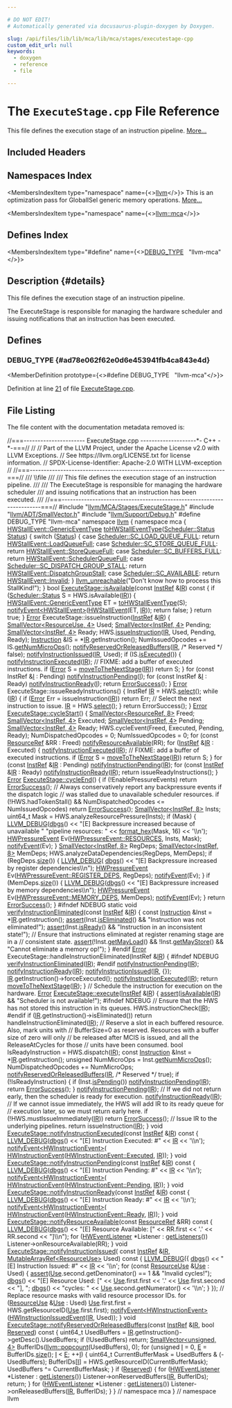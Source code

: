 ```yaml
---

# DO NOT EDIT!
# Automatically generated via docusaurus-plugin-doxygen by Doxygen.

slug: /api/files/lib/lib/mca/lib/mca/stages/executestage-cpp
custom_edit_url: null
keywords:
  - doxygen
  - reference
  - file

---
```





# The `ExecuteStage.cpp` File Reference

<DoxygenPage pluginConfig={pluginConfig}>

This file defines the execution stage of an instruction pipeline. <a href="#details">More...</a>

## Included Headers

<IncludesList>
<IncludesListItem
  filePath="llvm/MCA/Stages/ExecuteStage.h"
  permalink="/docs/api/files/include/include/llvm/include/llvm/mca/include/llvm/mca/stages/executestage-h"
  isLocal="true" />
<IncludesListItem
  filePath="llvm/ADT/SmallVector.h"
  permalink="/docs/api/files/include/include/llvm/include/llvm/adt/smallvector-h"
  isLocal="true" />
<IncludesListItem
  filePath="llvm/Support/Debug.h"
  permalink="/docs/api/files/include/include/llvm/include/llvm/support/debug-h"
  isLocal="true" />
</IncludesList>

## Namespaces Index

<MembersIndex>

<MembersIndexItem
  type="namespace"
  name={<><a href="/docs/api/namespaces/llvm">llvm</a></>}>
This is an optimization pass for GlobalISel generic memory operations. <a href="/docs/api/namespaces/llvm/#details">More...</a>
</MembersIndexItem>

<MembersIndexItem
  type="namespace"
  name={<><a href="/docs/api/namespaces/llvm/mca">llvm::mca</a></>}>
</MembersIndexItem>

</MembersIndex>

## Defines Index

<MembersIndex>

<MembersIndexItem
  type="#define"
  name={<><a href="#ad78e062f62e0d6e453941fb4ca843e4d">DEBUG&#95;TYPE</a>&nbsp;&nbsp;&nbsp;&quot;llvm-mca&quot;</>}>
</MembersIndexItem>

</MembersIndex>

## Description {#details}

This file defines the execution stage of an instruction pipeline.

The ExecuteStage is responsible for managing the hardware scheduler and issuing notifications that an instruction has been executed.

<SectionDefinition>

## Defines

### DEBUG&#95;TYPE {#ad78e062f62e0d6e453941fb4ca843e4d}

<MemberDefinition
  prototype={<>#define DEBUG&#95;TYPE&nbsp;&nbsp;&nbsp;&quot;llvm-mca&quot;</>}>

Definition at line <a href="#l00021">21</a> of file <a href="/docs/api/files/lib/lib/mca/lib/mca/stages/executestage-cpp">ExecuteStage.cpp</a>.
</MemberDefinition>

</SectionDefinition>

## File Listing

The file content with the documentation metadata removed is:

<ProgramListing>

<Link id="l00001" /><CodeLine lineNumber="1"><Highlight kind="comment">//===---------------------- ExecuteStage.cpp --------------------&#42;- C++ -&#42;-===//</Highlight><Highlight kind="normal"></Highlight></CodeLine>
<Link id="l00002" /><CodeLine lineNumber="2"><Highlight kind="normal"></Highlight><Highlight kind="comment">//</Highlight><Highlight kind="normal"></Highlight></CodeLine>
<Link id="l00003" /><CodeLine lineNumber="3"><Highlight kind="normal"></Highlight><Highlight kind="comment">// Part of the LLVM Project, under the Apache License v2.0 with LLVM Exceptions.</Highlight><Highlight kind="normal"></Highlight></CodeLine>
<Link id="l00004" /><CodeLine lineNumber="4"><Highlight kind="normal"></Highlight><Highlight kind="comment">// See https://llvm.org/LICENSE.txt for license information.</Highlight><Highlight kind="normal"></Highlight></CodeLine>
<Link id="l00005" /><CodeLine lineNumber="5"><Highlight kind="normal"></Highlight><Highlight kind="comment">// SPDX-License-Identifier: Apache-2.0 WITH LLVM-exception</Highlight><Highlight kind="normal"></Highlight></CodeLine>
<Link id="l00006" /><CodeLine lineNumber="6"><Highlight kind="normal"></Highlight><Highlight kind="comment">//</Highlight><Highlight kind="normal"></Highlight></CodeLine>
<Link id="l00007" /><CodeLine lineNumber="7"><Highlight kind="normal"></Highlight><Highlight kind="comment">//===----------------------------------------------------------------------===//</Highlight><Highlight kind="comment"></Highlight></CodeLine>
<Link id="l00008" /><CodeLine lineNumber="8"><Highlight kind="comment">/// \\file</Highlight></CodeLine>
<Link id="l00009" /><CodeLine lineNumber="9"><Highlight kind="comment">///</Highlight></CodeLine>
<Link id="l00010" /><CodeLine lineNumber="10"><Highlight kind="comment">/// This file defines the execution stage of an instruction pipeline.</Highlight></CodeLine>
<Link id="l00011" /><CodeLine lineNumber="11"><Highlight kind="comment">///</Highlight></CodeLine>
<Link id="l00012" /><CodeLine lineNumber="12"><Highlight kind="comment">/// The ExecuteStage is responsible for managing the hardware scheduler</Highlight></CodeLine>
<Link id="l00013" /><CodeLine lineNumber="13"><Highlight kind="comment">/// and issuing notifications that an instruction has been executed.</Highlight></CodeLine>
<Link id="l00014" /><CodeLine lineNumber="14"><Highlight kind="comment">///</Highlight><Highlight kind="normal"></Highlight></CodeLine>
<Link id="l00015" /><CodeLine lineNumber="15"><Highlight kind="normal"></Highlight><Highlight kind="comment">//===----------------------------------------------------------------------===//</Highlight><Highlight kind="normal"></Highlight></CodeLine>
<Link id="l00016" /><CodeLine lineNumber="16"><Highlight kind="normal"></Highlight></CodeLine>
<Link id="l00017" /><CodeLine lineNumber="17"><Highlight kind="normal"></Highlight><Highlight kind="preprocessor">#include &quot;<a href="/docs/api/files/include/include/llvm/include/llvm/mca/include/llvm/mca/stages/executestage-h">llvm/MCA/Stages/ExecuteStage.h</a>&quot;</Highlight><Highlight kind="normal"></Highlight></CodeLine>
<Link id="l00018" /><CodeLine lineNumber="18"><Highlight kind="normal"></Highlight><Highlight kind="preprocessor">#include &quot;<a href="/docs/api/files/include/include/llvm/include/llvm/adt/smallvector-h">llvm/ADT/SmallVector.h</a>&quot;</Highlight><Highlight kind="normal"></Highlight></CodeLine>
<Link id="l00019" /><CodeLine lineNumber="19"><Highlight kind="normal"></Highlight><Highlight kind="preprocessor">#include &quot;<a href="/docs/api/files/include/include/llvm/include/llvm/support/debug-h">llvm/Support/Debug.h</a>&quot;</Highlight><Highlight kind="normal"></Highlight></CodeLine>
<Link id="l00020" /><CodeLine lineNumber="20"><Highlight kind="normal"></Highlight></CodeLine>
<Link id="l00021" /><CodeLine lineNumber="21" lineLink="#ad78e062f62e0d6e453941fb4ca843e4d"><Highlight kind="normal"></Highlight><Highlight kind="preprocessor">#define DEBUG&#95;TYPE &quot;llvm-mca&quot;</Highlight><Highlight kind="normal"></Highlight></CodeLine>
<Link id="l00022" /><CodeLine lineNumber="22"><Highlight kind="normal"></Highlight></CodeLine>
<Link id="l00023" /><CodeLine lineNumber="23"><Highlight kind="normal"></Highlight><Highlight kind="keyword">namespace </Highlight><Highlight kind="normal"><a href="/docs/api/namespaces/llvm">llvm</a> &#123;</Highlight></CodeLine>
<Link id="l00024" /><CodeLine lineNumber="24"><Highlight kind="normal"></Highlight><Highlight kind="keyword">namespace </Highlight><Highlight kind="normal">mca &#123;</Highlight></CodeLine>
<Link id="l00025" /><CodeLine lineNumber="25"><Highlight kind="normal"></Highlight></CodeLine>
<Link id="l00026" /><CodeLine lineNumber="26" lineLink="/docs/api/namespaces/llvm/mca/#a4e0584cf8ec1e7f29ca720acc8916308"><Highlight kind="normal"><a href="/docs/api/classes/llvm/mca/hwstallevent/#ae2a9fbbe845b11d6e6b420cc03b36bfe">HWStallEvent::GenericEventType</a> <a href="/docs/api/namespaces/llvm/mca/#a4e0584cf8ec1e7f29ca720acc8916308">toHWStallEventType</a>(<a href="/docs/api/classes/llvm/mca/scheduler/#a00e7e6b87078e432076de80b74dc6251">Scheduler::Status</a> <a href="/docs/api/structs/status">Status</a>) &#123;</Highlight></CodeLine>
<Link id="l00027" /><CodeLine lineNumber="27"><Highlight kind="normal">  </Highlight><Highlight kind="keywordflow">switch</Highlight><Highlight kind="normal"> (<a href="/docs/api/structs/status">Status</a>) &#123;</Highlight></CodeLine>
<Link id="l00028" /><CodeLine lineNumber="28"><Highlight kind="normal">  </Highlight><Highlight kind="keywordflow">case</Highlight><Highlight kind="normal"> <a href="/docs/api/classes/llvm/mca/scheduler/#a00e7e6b87078e432076de80b74dc6251a079edf3c8469d81f403046bcb58ba8a9">Scheduler::SC&#95;LOAD&#95;QUEUE&#95;FULL</a>:</Highlight></CodeLine>
<Link id="l00029" /><CodeLine lineNumber="29"><Highlight kind="normal">    </Highlight><Highlight kind="keywordflow">return</Highlight><Highlight kind="normal"> <a href="/docs/api/classes/llvm/mca/hwstallevent/#ae2a9fbbe845b11d6e6b420cc03b36bfea616d68f09643a599635a6b288985f66d">HWStallEvent::LoadQueueFull</a>;</Highlight></CodeLine>
<Link id="l00030" /><CodeLine lineNumber="30"><Highlight kind="normal">  </Highlight><Highlight kind="keywordflow">case</Highlight><Highlight kind="normal"> <a href="/docs/api/classes/llvm/mca/scheduler/#a00e7e6b87078e432076de80b74dc6251a5260919cd474bd3101720c9ad53ce962">Scheduler::SC&#95;STORE&#95;QUEUE&#95;FULL</a>:</Highlight></CodeLine>
<Link id="l00031" /><CodeLine lineNumber="31"><Highlight kind="normal">    </Highlight><Highlight kind="keywordflow">return</Highlight><Highlight kind="normal"> <a href="/docs/api/classes/llvm/mca/hwstallevent/#ae2a9fbbe845b11d6e6b420cc03b36bfeaef9e06654d5b71d1f82fbdc7a3974748">HWStallEvent::StoreQueueFull</a>;</Highlight></CodeLine>
<Link id="l00032" /><CodeLine lineNumber="32"><Highlight kind="normal">  </Highlight><Highlight kind="keywordflow">case</Highlight><Highlight kind="normal"> <a href="/docs/api/classes/llvm/mca/scheduler/#a00e7e6b87078e432076de80b74dc6251ac32c3257dbcf2b454cc6a5e9fa4e8add">Scheduler::SC&#95;BUFFERS&#95;FULL</a>:</Highlight></CodeLine>
<Link id="l00033" /><CodeLine lineNumber="33"><Highlight kind="normal">    </Highlight><Highlight kind="keywordflow">return</Highlight><Highlight kind="normal"> <a href="/docs/api/classes/llvm/mca/hwstallevent/#ae2a9fbbe845b11d6e6b420cc03b36bfea591c5fa7c65121dbb25aed287f1bccfc">HWStallEvent::SchedulerQueueFull</a>;</Highlight></CodeLine>
<Link id="l00034" /><CodeLine lineNumber="34"><Highlight kind="normal">  </Highlight><Highlight kind="keywordflow">case</Highlight><Highlight kind="normal"> <a href="/docs/api/classes/llvm/mca/scheduler/#a00e7e6b87078e432076de80b74dc6251aaa61622c14b5d6d866d685a5d0ca1cf3">Scheduler::SC&#95;DISPATCH&#95;GROUP&#95;STALL</a>:</Highlight></CodeLine>
<Link id="l00035" /><CodeLine lineNumber="35"><Highlight kind="normal">    </Highlight><Highlight kind="keywordflow">return</Highlight><Highlight kind="normal"> <a href="/docs/api/classes/llvm/mca/hwstallevent/#ae2a9fbbe845b11d6e6b420cc03b36bfeaaf4d54cc1f598419c7036119e840ffb0">HWStallEvent::DispatchGroupStall</a>;</Highlight></CodeLine>
<Link id="l00036" /><CodeLine lineNumber="36"><Highlight kind="normal">  </Highlight><Highlight kind="keywordflow">case</Highlight><Highlight kind="normal"> <a href="/docs/api/classes/llvm/mca/scheduler/#a00e7e6b87078e432076de80b74dc6251a30471692f55d488e4f76cf1d3f34e6d7">Scheduler::SC&#95;AVAILABLE</a>:</Highlight></CodeLine>
<Link id="l00037" /><CodeLine lineNumber="37"><Highlight kind="normal">    </Highlight><Highlight kind="keywordflow">return</Highlight><Highlight kind="normal"> <a href="/docs/api/classes/llvm/mca/hwstallevent/#ae2a9fbbe845b11d6e6b420cc03b36bfeabf1a151e95c703975f7072cfb63fd649">HWStallEvent::Invalid</a>;</Highlight></CodeLine>
<Link id="l00038" /><CodeLine lineNumber="38"><Highlight kind="normal">  &#125;</Highlight></CodeLine>
<Link id="l00039" /><CodeLine lineNumber="39"><Highlight kind="normal"></Highlight></CodeLine>
<Link id="l00040" /><CodeLine lineNumber="40"><Highlight kind="normal">  <a href="/docs/api/files/include/include/llvm/include/llvm/support/errorhandling-h/#ace243f5c25697a1107cce46626b3dc94">llvm&#95;unreachable</a>(</Highlight><Highlight kind="stringliteral">&quot;Don&#39;t know how to process this StallKind!&quot;</Highlight><Highlight kind="normal">);</Highlight></CodeLine>
<Link id="l00041" /><CodeLine lineNumber="41"><Highlight kind="normal">&#125;</Highlight></CodeLine>
<Link id="l00042" /><CodeLine lineNumber="42"><Highlight kind="normal"></Highlight></CodeLine>
<Link id="l00043" /><CodeLine lineNumber="43" lineLink="/docs/api/classes/llvm/mca/executestage/#a2f475f283edc7f4c973b827eb341378f"><Highlight kind="normal"></Highlight><Highlight kind="keywordtype">bool</Highlight><Highlight kind="normal"> <a href="/docs/api/classes/llvm/mca/executestage/#a2f475f283edc7f4c973b827eb341378f">ExecuteStage::isAvailable</a>(</Highlight><Highlight kind="keyword">const</Highlight><Highlight kind="normal"> <a href="/docs/api/classes/llvm/mca/instref">InstRef</a> &amp;<a href="/docs/api/files/lib/lib/codegen/lib/codegen/globalisel/legalizer-cpp/#a05ab4853f7153e537774d02580e761ec">IR</a>)</Highlight><Highlight kind="keyword"> const </Highlight><Highlight kind="normal">&#123;</Highlight></CodeLine>
<Link id="l00044" /><CodeLine lineNumber="44"><Highlight kind="normal">  </Highlight><Highlight kind="keywordflow">if</Highlight><Highlight kind="normal"> (<a href="/docs/api/classes/llvm/mca/scheduler/#a00e7e6b87078e432076de80b74dc6251">Scheduler::Status</a> S = HWS.isAvailable(<a href="/docs/api/files/lib/lib/codegen/lib/codegen/globalisel/legalizer-cpp/#a05ab4853f7153e537774d02580e761ec">IR</a>)) &#123;</Highlight></CodeLine>
<Link id="l00045" /><CodeLine lineNumber="45"><Highlight kind="normal">    <a href="/docs/api/classes/llvm/mca/hwstallevent/#ae2a9fbbe845b11d6e6b420cc03b36bfe">HWStallEvent::GenericEventType</a> ET = <a href="/docs/api/namespaces/llvm/mca/#a4e0584cf8ec1e7f29ca720acc8916308">toHWStallEventType</a>(S);</Highlight></CodeLine>
<Link id="l00046" /><CodeLine lineNumber="46"><Highlight kind="normal">    <a href="/docs/api/classes/llvm/mca/stage/#a5a2650a836659cbcb7639c1e9d8582bd">notifyEvent&lt;HWStallEvent&gt;</a>(<a href="/docs/api/classes/llvm/mca/hwstallevent">HWStallEvent</a>(ET, <a href="/docs/api/files/lib/lib/codegen/lib/codegen/globalisel/legalizer-cpp/#a05ab4853f7153e537774d02580e761ec">IR</a>));</Highlight></CodeLine>
<Link id="l00047" /><CodeLine lineNumber="47"><Highlight kind="normal">    </Highlight><Highlight kind="keywordflow">return</Highlight><Highlight kind="normal"> </Highlight><Highlight kind="keyword">false</Highlight><Highlight kind="normal">;</Highlight></CodeLine>
<Link id="l00048" /><CodeLine lineNumber="48"><Highlight kind="normal">  &#125;</Highlight></CodeLine>
<Link id="l00049" /><CodeLine lineNumber="49"><Highlight kind="normal"></Highlight></CodeLine>
<Link id="l00050" /><CodeLine lineNumber="50"><Highlight kind="normal">  </Highlight><Highlight kind="keywordflow">return</Highlight><Highlight kind="normal"> </Highlight><Highlight kind="keyword">true</Highlight><Highlight kind="normal">;</Highlight></CodeLine>
<Link id="l00051" /><CodeLine lineNumber="51"><Highlight kind="normal">&#125;</Highlight></CodeLine>
<Link id="l00052" /><CodeLine lineNumber="52"><Highlight kind="normal"></Highlight></CodeLine>
<Link id="l00053" /><CodeLine lineNumber="53"><Highlight kind="normal"><a href="/docs/api/classes/llvm/error">Error</a> ExecuteStage::issueInstruction(<a href="/docs/api/classes/llvm/mca/instref">InstRef</a> &amp;<a href="/docs/api/files/lib/lib/codegen/lib/codegen/globalisel/legalizer-cpp/#a05ab4853f7153e537774d02580e761ec">IR</a>) &#123;</Highlight></CodeLine>
<Link id="l00054" /><CodeLine lineNumber="54"><Highlight kind="normal">  <a href="/docs/api/classes/llvm/smallvector">SmallVector&lt;ResourceUse, 4&gt;</a> Used;</Highlight></CodeLine>
<Link id="l00055" /><CodeLine lineNumber="55"><Highlight kind="normal">  <a href="/docs/api/classes/llvm/smallvector">SmallVector&lt;InstRef, 4&gt;</a> Pending;</Highlight></CodeLine>
<Link id="l00056" /><CodeLine lineNumber="56"><Highlight kind="normal">  <a href="/docs/api/classes/llvm/smallvector">SmallVector&lt;InstRef, 4&gt;</a> Ready;</Highlight></CodeLine>
<Link id="l00057" /><CodeLine lineNumber="57"><Highlight kind="normal"></Highlight></CodeLine>
<Link id="l00058" /><CodeLine lineNumber="58"><Highlight kind="normal">  HWS.<a href="/docs/api/classes/llvm/mca/scheduler/#a216ffefe6fe4a2b566a72228c0bd763d">issueInstruction</a>(<a href="/docs/api/files/lib/lib/codegen/lib/codegen/globalisel/legalizer-cpp/#a05ab4853f7153e537774d02580e761ec">IR</a>, Used, Pending, Ready);</Highlight></CodeLine>
<Link id="l00059" /><CodeLine lineNumber="59"><Highlight kind="normal">  <a href="/docs/api/classes/llvm/mca/instruction">Instruction</a> &amp;IS = &#42;<a href="/docs/api/files/lib/lib/codegen/lib/codegen/globalisel/legalizer-cpp/#a05ab4853f7153e537774d02580e761ec">IR</a>.getInstruction();</Highlight></CodeLine>
<Link id="l00060" /><CodeLine lineNumber="60"><Highlight kind="normal">  NumIssuedOpcodes += IS.<a href="/docs/api/classes/llvm/mca/instructionbase/#a4087002e3862771c1973a3df268c97d3">getNumMicroOps</a>();</Highlight></CodeLine>
<Link id="l00061" /><CodeLine lineNumber="61"><Highlight kind="normal"></Highlight></CodeLine>
<Link id="l00062" /><CodeLine lineNumber="62"><Highlight kind="normal">  <a href="/docs/api/classes/llvm/mca/executestage/#a835477504117bd95fb32a9ea60e4b42b">notifyReservedOrReleasedBuffers</a>(<a href="/docs/api/files/lib/lib/codegen/lib/codegen/globalisel/legalizer-cpp/#a05ab4853f7153e537774d02580e761ec">IR</a>, </Highlight><Highlight kind="comment">/&#42; Reserved &#42;/</Highlight><Highlight kind="normal"> </Highlight><Highlight kind="keyword">false</Highlight><Highlight kind="normal">);</Highlight></CodeLine>
<Link id="l00063" /><CodeLine lineNumber="63"><Highlight kind="normal"></Highlight></CodeLine>
<Link id="l00064" /><CodeLine lineNumber="64"><Highlight kind="normal">  <a href="/docs/api/classes/llvm/mca/executestage/#a77887564c07f9dd27b7ad75b5f8bfeb2">notifyInstructionIssued</a>(<a href="/docs/api/files/lib/lib/codegen/lib/codegen/globalisel/legalizer-cpp/#a05ab4853f7153e537774d02580e761ec">IR</a>, Used);</Highlight></CodeLine>
<Link id="l00065" /><CodeLine lineNumber="65"><Highlight kind="normal">  </Highlight><Highlight kind="keywordflow">if</Highlight><Highlight kind="normal"> (IS.<a href="/docs/api/classes/llvm/mca/instruction/#a12eb7cffeb144db46e8dfe35063a8d90">isExecuted</a>()) &#123;</Highlight></CodeLine>
<Link id="l00066" /><CodeLine lineNumber="66"><Highlight kind="normal">    <a href="/docs/api/classes/llvm/mca/executestage/#a4ddf17adf885048e4c25d9d0449aa4b8">notifyInstructionExecuted</a>(<a href="/docs/api/files/lib/lib/codegen/lib/codegen/globalisel/legalizer-cpp/#a05ab4853f7153e537774d02580e761ec">IR</a>);</Highlight></CodeLine>
<Link id="l00067" /><CodeLine lineNumber="67"><Highlight kind="normal">    </Highlight><Highlight kind="comment">// FIXME: add a buffer of executed instructions.</Highlight><Highlight kind="normal"></Highlight></CodeLine>
<Link id="l00068" /><CodeLine lineNumber="68"><Highlight kind="normal">    </Highlight><Highlight kind="keywordflow">if</Highlight><Highlight kind="normal"> (<a href="/docs/api/classes/llvm/error">Error</a> S = <a href="/docs/api/classes/llvm/mca/stage/#a5816a1de7e5ac29482ac337385e120c2">moveToTheNextStage</a>(<a href="/docs/api/files/lib/lib/codegen/lib/codegen/globalisel/legalizer-cpp/#a05ab4853f7153e537774d02580e761ec">IR</a>))</Highlight></CodeLine>
<Link id="l00069" /><CodeLine lineNumber="69"><Highlight kind="normal">      </Highlight><Highlight kind="keywordflow">return</Highlight><Highlight kind="normal"> S;</Highlight></CodeLine>
<Link id="l00070" /><CodeLine lineNumber="70"><Highlight kind="normal">  &#125;</Highlight></CodeLine>
<Link id="l00071" /><CodeLine lineNumber="71"><Highlight kind="normal"></Highlight></CodeLine>
<Link id="l00072" /><CodeLine lineNumber="72"><Highlight kind="normal">  </Highlight><Highlight kind="keywordflow">for</Highlight><Highlight kind="normal"> (</Highlight><Highlight kind="keyword">const</Highlight><Highlight kind="normal"> InstRef &amp;<a href="/docs/api/files/lib/lib/support/md5-cpp/#ac0eafdc9ee161b71e7af98af736952fd">I</a> : Pending)</Highlight></CodeLine>
<Link id="l00073" /><CodeLine lineNumber="73"><Highlight kind="normal">    <a href="/docs/api/classes/llvm/mca/executestage/#abc4b047857e33ad1c0049c77c80ca62b">notifyInstructionPending</a>(<a href="/docs/api/files/lib/lib/support/md5-cpp/#ac0eafdc9ee161b71e7af98af736952fd">I</a>);</Highlight></CodeLine>
<Link id="l00074" /><CodeLine lineNumber="74"><Highlight kind="normal"></Highlight></CodeLine>
<Link id="l00075" /><CodeLine lineNumber="75"><Highlight kind="normal">  </Highlight><Highlight kind="keywordflow">for</Highlight><Highlight kind="normal"> (</Highlight><Highlight kind="keyword">const</Highlight><Highlight kind="normal"> InstRef &amp;<a href="/docs/api/files/lib/lib/support/md5-cpp/#ac0eafdc9ee161b71e7af98af736952fd">I</a> : Ready)</Highlight></CodeLine>
<Link id="l00076" /><CodeLine lineNumber="76"><Highlight kind="normal">    <a href="/docs/api/classes/llvm/mca/executestage/#a9fb6fe9824e5ece03a031ed4091027c6">notifyInstructionReady</a>(<a href="/docs/api/files/lib/lib/support/md5-cpp/#ac0eafdc9ee161b71e7af98af736952fd">I</a>);</Highlight></CodeLine>
<Link id="l00077" /><CodeLine lineNumber="77"><Highlight kind="normal">  </Highlight><Highlight kind="keywordflow">return</Highlight><Highlight kind="normal"> <a href="/docs/api/classes/llvm/errorsuccess">ErrorSuccess</a>();</Highlight></CodeLine>
<Link id="l00078" /><CodeLine lineNumber="78"><Highlight kind="normal">&#125;</Highlight></CodeLine>
<Link id="l00079" /><CodeLine lineNumber="79"><Highlight kind="normal"></Highlight></CodeLine>
<Link id="l00080" /><CodeLine lineNumber="80"><Highlight kind="normal"><a href="/docs/api/namespaces/llvm/#ac226f3d2b9ca090171a8e0a8cb92c343a902b0d55fddef6f8d651fe1035b7d4bd">Error</a> ExecuteStage::issueReadyInstructions() &#123;</Highlight></CodeLine>
<Link id="l00081" /><CodeLine lineNumber="81"><Highlight kind="normal">  InstRef <a href="/docs/api/files/lib/lib/codegen/lib/codegen/globalisel/legalizer-cpp/#a05ab4853f7153e537774d02580e761ec">IR</a> = HWS.<a href="/docs/api/classes/llvm/mca/scheduler/#a0113fd8e2f25ac69b90b9ac8ded672f6">select</a>();</Highlight></CodeLine>
<Link id="l00082" /><CodeLine lineNumber="82"><Highlight kind="normal">  </Highlight><Highlight kind="keywordflow">while</Highlight><Highlight kind="normal"> (<a href="/docs/api/files/lib/lib/codegen/lib/codegen/globalisel/legalizer-cpp/#a05ab4853f7153e537774d02580e761ec">IR</a>) &#123;</Highlight></CodeLine>
<Link id="l00083" /><CodeLine lineNumber="83"><Highlight kind="normal">    </Highlight><Highlight kind="keywordflow">if</Highlight><Highlight kind="normal"> (<a href="/docs/api/namespaces/llvm/#ac226f3d2b9ca090171a8e0a8cb92c343a902b0d55fddef6f8d651fe1035b7d4bd">Error</a> Err = issueInstruction(<a href="/docs/api/files/lib/lib/codegen/lib/codegen/globalisel/legalizer-cpp/#a05ab4853f7153e537774d02580e761ec">IR</a>))</Highlight></CodeLine>
<Link id="l00084" /><CodeLine lineNumber="84"><Highlight kind="normal">      </Highlight><Highlight kind="keywordflow">return</Highlight><Highlight kind="normal"> Err;</Highlight></CodeLine>
<Link id="l00085" /><CodeLine lineNumber="85"><Highlight kind="normal"></Highlight></CodeLine>
<Link id="l00086" /><CodeLine lineNumber="86"><Highlight kind="normal">    </Highlight><Highlight kind="comment">// Select the next instruction to issue.</Highlight><Highlight kind="normal"></Highlight></CodeLine>
<Link id="l00087" /><CodeLine lineNumber="87"><Highlight kind="normal">    <a href="/docs/api/files/lib/lib/codegen/lib/codegen/globalisel/legalizer-cpp/#a05ab4853f7153e537774d02580e761ec">IR</a> = HWS.<a href="/docs/api/classes/llvm/mca/scheduler/#a0113fd8e2f25ac69b90b9ac8ded672f6">select</a>();</Highlight></CodeLine>
<Link id="l00088" /><CodeLine lineNumber="88"><Highlight kind="normal">  &#125;</Highlight></CodeLine>
<Link id="l00089" /><CodeLine lineNumber="89"><Highlight kind="normal"></Highlight></CodeLine>
<Link id="l00090" /><CodeLine lineNumber="90"><Highlight kind="normal">  </Highlight><Highlight kind="keywordflow">return</Highlight><Highlight kind="normal"> ErrorSuccess();</Highlight></CodeLine>
<Link id="l00091" /><CodeLine lineNumber="91"><Highlight kind="normal">&#125;</Highlight></CodeLine>
<Link id="l00092" /><CodeLine lineNumber="92"><Highlight kind="normal"></Highlight></CodeLine>
<Link id="l00093" /><CodeLine lineNumber="93" lineLink="/docs/api/classes/llvm/mca/executestage/#a1a46c32b644b2910e18fcfec055afeae"><Highlight kind="normal"><a href="/docs/api/classes/llvm/error">Error</a> <a href="/docs/api/classes/llvm/mca/executestage/#a1a46c32b644b2910e18fcfec055afeae">ExecuteStage::cycleStart</a>() &#123;</Highlight></CodeLine>
<Link id="l00094" /><CodeLine lineNumber="94"><Highlight kind="normal">  <a href="/docs/api/classes/llvm/smallvector">SmallVector&lt;ResourceRef, 8&gt;</a> Freed;</Highlight></CodeLine>
<Link id="l00095" /><CodeLine lineNumber="95"><Highlight kind="normal">  <a href="/docs/api/classes/llvm/smallvector">SmallVector&lt;InstRef, 4&gt;</a> Executed;</Highlight></CodeLine>
<Link id="l00096" /><CodeLine lineNumber="96"><Highlight kind="normal">  <a href="/docs/api/classes/llvm/smallvector">SmallVector&lt;InstRef, 4&gt;</a> Pending;</Highlight></CodeLine>
<Link id="l00097" /><CodeLine lineNumber="97"><Highlight kind="normal">  <a href="/docs/api/classes/llvm/smallvector">SmallVector&lt;InstRef, 4&gt;</a> Ready;</Highlight></CodeLine>
<Link id="l00098" /><CodeLine lineNumber="98"><Highlight kind="normal"></Highlight></CodeLine>
<Link id="l00099" /><CodeLine lineNumber="99"><Highlight kind="normal">  HWS.cycleEvent(Freed, Executed, Pending, Ready);</Highlight></CodeLine>
<Link id="l00100" /><CodeLine lineNumber="100"><Highlight kind="normal">  NumDispatchedOpcodes = 0;</Highlight></CodeLine>
<Link id="l00101" /><CodeLine lineNumber="101"><Highlight kind="normal">  NumIssuedOpcodes = 0;</Highlight></CodeLine>
<Link id="l00102" /><CodeLine lineNumber="102"><Highlight kind="normal"></Highlight></CodeLine>
<Link id="l00103" /><CodeLine lineNumber="103"><Highlight kind="normal">  </Highlight><Highlight kind="keywordflow">for</Highlight><Highlight kind="normal"> (</Highlight><Highlight kind="keyword">const</Highlight><Highlight kind="normal"> <a href="/docs/api/namespaces/llvm/mca/#a961b7aeaca000c803c0f4b1df4d26c27">ResourceRef</a> &amp;RR : Freed)</Highlight></CodeLine>
<Link id="l00104" /><CodeLine lineNumber="104"><Highlight kind="normal">    <a href="/docs/api/classes/llvm/mca/executestage/#a06c8aaae52bd37e1add87c0517869f5c">notifyResourceAvailable</a>(RR);</Highlight></CodeLine>
<Link id="l00105" /><CodeLine lineNumber="105"><Highlight kind="normal"></Highlight></CodeLine>
<Link id="l00106" /><CodeLine lineNumber="106"><Highlight kind="normal">  </Highlight><Highlight kind="keywordflow">for</Highlight><Highlight kind="normal"> (<a href="/docs/api/classes/llvm/mca/instref">InstRef</a> &amp;<a href="/docs/api/files/lib/lib/codegen/lib/codegen/globalisel/legalizer-cpp/#a05ab4853f7153e537774d02580e761ec">IR</a> : Executed) &#123;</Highlight></CodeLine>
<Link id="l00107" /><CodeLine lineNumber="107"><Highlight kind="normal">    <a href="/docs/api/classes/llvm/mca/executestage/#a4ddf17adf885048e4c25d9d0449aa4b8">notifyInstructionExecuted</a>(<a href="/docs/api/files/lib/lib/codegen/lib/codegen/globalisel/legalizer-cpp/#a05ab4853f7153e537774d02580e761ec">IR</a>);</Highlight></CodeLine>
<Link id="l00108" /><CodeLine lineNumber="108"><Highlight kind="normal">    </Highlight><Highlight kind="comment">// FIXME: add a buffer of executed instructions.</Highlight><Highlight kind="normal"></Highlight></CodeLine>
<Link id="l00109" /><CodeLine lineNumber="109"><Highlight kind="normal">    </Highlight><Highlight kind="keywordflow">if</Highlight><Highlight kind="normal"> (<a href="/docs/api/classes/llvm/error">Error</a> S = <a href="/docs/api/classes/llvm/mca/stage/#a5816a1de7e5ac29482ac337385e120c2">moveToTheNextStage</a>(<a href="/docs/api/files/lib/lib/codegen/lib/codegen/globalisel/legalizer-cpp/#a05ab4853f7153e537774d02580e761ec">IR</a>))</Highlight></CodeLine>
<Link id="l00110" /><CodeLine lineNumber="110"><Highlight kind="normal">      </Highlight><Highlight kind="keywordflow">return</Highlight><Highlight kind="normal"> S;</Highlight></CodeLine>
<Link id="l00111" /><CodeLine lineNumber="111"><Highlight kind="normal">  &#125;</Highlight></CodeLine>
<Link id="l00112" /><CodeLine lineNumber="112"><Highlight kind="normal"></Highlight></CodeLine>
<Link id="l00113" /><CodeLine lineNumber="113"><Highlight kind="normal">  </Highlight><Highlight kind="keywordflow">for</Highlight><Highlight kind="normal"> (</Highlight><Highlight kind="keyword">const</Highlight><Highlight kind="normal"> <a href="/docs/api/classes/llvm/mca/instref">InstRef</a> &amp;<a href="/docs/api/files/lib/lib/codegen/lib/codegen/globalisel/legalizer-cpp/#a05ab4853f7153e537774d02580e761ec">IR</a> : Pending)</Highlight></CodeLine>
<Link id="l00114" /><CodeLine lineNumber="114"><Highlight kind="normal">    <a href="/docs/api/classes/llvm/mca/executestage/#abc4b047857e33ad1c0049c77c80ca62b">notifyInstructionPending</a>(<a href="/docs/api/files/lib/lib/codegen/lib/codegen/globalisel/legalizer-cpp/#a05ab4853f7153e537774d02580e761ec">IR</a>);</Highlight></CodeLine>
<Link id="l00115" /><CodeLine lineNumber="115"><Highlight kind="normal"></Highlight></CodeLine>
<Link id="l00116" /><CodeLine lineNumber="116"><Highlight kind="normal">  </Highlight><Highlight kind="keywordflow">for</Highlight><Highlight kind="normal"> (</Highlight><Highlight kind="keyword">const</Highlight><Highlight kind="normal"> <a href="/docs/api/classes/llvm/mca/instref">InstRef</a> &amp;<a href="/docs/api/files/lib/lib/codegen/lib/codegen/globalisel/legalizer-cpp/#a05ab4853f7153e537774d02580e761ec">IR</a> : Ready)</Highlight></CodeLine>
<Link id="l00117" /><CodeLine lineNumber="117"><Highlight kind="normal">    <a href="/docs/api/classes/llvm/mca/executestage/#a9fb6fe9824e5ece03a031ed4091027c6">notifyInstructionReady</a>(<a href="/docs/api/files/lib/lib/codegen/lib/codegen/globalisel/legalizer-cpp/#a05ab4853f7153e537774d02580e761ec">IR</a>);</Highlight></CodeLine>
<Link id="l00118" /><CodeLine lineNumber="118"><Highlight kind="normal"></Highlight></CodeLine>
<Link id="l00119" /><CodeLine lineNumber="119"><Highlight kind="normal">  </Highlight><Highlight kind="keywordflow">return</Highlight><Highlight kind="normal"> issueReadyInstructions();</Highlight></CodeLine>
<Link id="l00120" /><CodeLine lineNumber="120"><Highlight kind="normal">&#125;</Highlight></CodeLine>
<Link id="l00121" /><CodeLine lineNumber="121"><Highlight kind="normal"></Highlight></CodeLine>
<Link id="l00122" /><CodeLine lineNumber="122" lineLink="/docs/api/classes/llvm/mca/executestage/#a37610deca3b50b5c9974ba424c8a7ba7"><Highlight kind="normal"><a href="/docs/api/classes/llvm/error">Error</a> <a href="/docs/api/classes/llvm/mca/executestage/#a37610deca3b50b5c9974ba424c8a7ba7">ExecuteStage::cycleEnd</a>() &#123;</Highlight></CodeLine>
<Link id="l00123" /><CodeLine lineNumber="123"><Highlight kind="normal">  </Highlight><Highlight kind="keywordflow">if</Highlight><Highlight kind="normal"> (!EnablePressureEvents)</Highlight></CodeLine>
<Link id="l00124" /><CodeLine lineNumber="124"><Highlight kind="normal">    </Highlight><Highlight kind="keywordflow">return</Highlight><Highlight kind="normal"> <a href="/docs/api/classes/llvm/errorsuccess">ErrorSuccess</a>();</Highlight></CodeLine>
<Link id="l00125" /><CodeLine lineNumber="125"><Highlight kind="normal"></Highlight></CodeLine>
<Link id="l00126" /><CodeLine lineNumber="126"><Highlight kind="normal">  </Highlight><Highlight kind="comment">// Always conservatively report any backpressure events if the dispatch logic</Highlight><Highlight kind="normal"></Highlight></CodeLine>
<Link id="l00127" /><CodeLine lineNumber="127"><Highlight kind="normal">  </Highlight><Highlight kind="comment">// was stalled due to unavailable scheduler resources.</Highlight><Highlight kind="normal"></Highlight></CodeLine>
<Link id="l00128" /><CodeLine lineNumber="128"><Highlight kind="normal">  </Highlight><Highlight kind="keywordflow">if</Highlight><Highlight kind="normal"> (!HWS.hadTokenStall() &amp;&amp; NumDispatchedOpcodes &lt;= NumIssuedOpcodes)</Highlight></CodeLine>
<Link id="l00129" /><CodeLine lineNumber="129"><Highlight kind="normal">    </Highlight><Highlight kind="keywordflow">return</Highlight><Highlight kind="normal"> <a href="/docs/api/classes/llvm/errorsuccess">ErrorSuccess</a>();</Highlight></CodeLine>
<Link id="l00130" /><CodeLine lineNumber="130"><Highlight kind="normal"></Highlight></CodeLine>
<Link id="l00131" /><CodeLine lineNumber="131"><Highlight kind="normal">  <a href="/docs/api/classes/llvm/smallvector">SmallVector&lt;InstRef, 8&gt;</a> Insts;</Highlight></CodeLine>
<Link id="l00132" /><CodeLine lineNumber="132"><Highlight kind="normal">  uint64&#95;t Mask = HWS.analyzeResourcePressure(Insts);</Highlight></CodeLine>
<Link id="l00133" /><CodeLine lineNumber="133"><Highlight kind="normal">  </Highlight><Highlight kind="keywordflow">if</Highlight><Highlight kind="normal"> (Mask) &#123;</Highlight></CodeLine>
<Link id="l00134" /><CodeLine lineNumber="134"><Highlight kind="normal">    <a href="/docs/api/files/include/include/llvm/include/llvm/support/debug-h/#a196897517069dda1bdb549e24468f7d7">LLVM&#95;DEBUG</a>(<a href="/docs/api/namespaces/llvm/#a7c46c742c31be54870e2038048e6b391">dbgs</a>() &lt;&lt; </Highlight><Highlight kind="stringliteral">&quot;&#91;E&#93; Backpressure increased because of unavailable &quot;</Highlight><Highlight kind="normal"></Highlight></CodeLine>
<Link id="l00135" /><CodeLine lineNumber="135"><Highlight kind="normal">                         </Highlight><Highlight kind="stringliteral">&quot;pipeline resources: &quot;</Highlight><Highlight kind="normal"></Highlight></CodeLine>
<Link id="l00136" /><CodeLine lineNumber="136"><Highlight kind="normal">                      &lt;&lt; <a href="/docs/api/namespaces/llvm/#a90c017a4d672e046b7e98f67edf082ec">format&#95;hex</a>(Mask, 16) &lt;&lt; </Highlight><Highlight kind="charliteral">&#39;\\n&#39;</Highlight><Highlight kind="normal">);</Highlight></CodeLine>
<Link id="l00137" /><CodeLine lineNumber="137"><Highlight kind="normal">    <a href="/docs/api/classes/llvm/mca/hwpressureevent">HWPressureEvent</a> Ev(<a href="/docs/api/classes/llvm/mca/hwpressureevent/#adfb26ed742fb9cba9a339e39472afdbaa9ab49687d8ecc311352f6bee677180c4">HWPressureEvent::RESOURCES</a>, Insts, Mask);</Highlight></CodeLine>
<Link id="l00138" /><CodeLine lineNumber="138"><Highlight kind="normal">    <a href="/docs/api/classes/llvm/mca/stage/#a5a2650a836659cbcb7639c1e9d8582bd">notifyEvent</a>(Ev);</Highlight></CodeLine>
<Link id="l00139" /><CodeLine lineNumber="139"><Highlight kind="normal">  &#125;</Highlight></CodeLine>
<Link id="l00140" /><CodeLine lineNumber="140"><Highlight kind="normal"></Highlight></CodeLine>
<Link id="l00141" /><CodeLine lineNumber="141"><Highlight kind="normal">  <a href="/docs/api/classes/llvm/smallvector">SmallVector&lt;InstRef, 8&gt;</a> RegDeps;</Highlight></CodeLine>
<Link id="l00142" /><CodeLine lineNumber="142"><Highlight kind="normal">  <a href="/docs/api/classes/llvm/smallvector">SmallVector&lt;InstRef, 8&gt;</a> MemDeps;</Highlight></CodeLine>
<Link id="l00143" /><CodeLine lineNumber="143"><Highlight kind="normal">  HWS.analyzeDataDependencies(RegDeps, MemDeps);</Highlight></CodeLine>
<Link id="l00144" /><CodeLine lineNumber="144"><Highlight kind="normal">  </Highlight><Highlight kind="keywordflow">if</Highlight><Highlight kind="normal"> (RegDeps.<a href="/docs/api/classes/llvm/smallvectortemplatecommon/#a1c479a8c434377c2b8cb056bdfdfc201">size</a>()) &#123;</Highlight></CodeLine>
<Link id="l00145" /><CodeLine lineNumber="145"><Highlight kind="normal">    <a href="/docs/api/files/include/include/llvm/include/llvm/support/debug-h/#a196897517069dda1bdb549e24468f7d7">LLVM&#95;DEBUG</a>(</Highlight></CodeLine>
<Link id="l00146" /><CodeLine lineNumber="146"><Highlight kind="normal">        <a href="/docs/api/namespaces/llvm/#a7c46c742c31be54870e2038048e6b391">dbgs</a>() &lt;&lt; </Highlight><Highlight kind="stringliteral">&quot;&#91;E&#93; Backpressure increased by register dependencies\\n&quot;</Highlight><Highlight kind="normal">);</Highlight></CodeLine>
<Link id="l00147" /><CodeLine lineNumber="147"><Highlight kind="normal">    <a href="/docs/api/classes/llvm/mca/hwpressureevent">HWPressureEvent</a> Ev(<a href="/docs/api/classes/llvm/mca/hwpressureevent/#adfb26ed742fb9cba9a339e39472afdbaa2d42b099c4456a336bb28534905732fb">HWPressureEvent::REGISTER&#95;DEPS</a>, RegDeps);</Highlight></CodeLine>
<Link id="l00148" /><CodeLine lineNumber="148"><Highlight kind="normal">    <a href="/docs/api/classes/llvm/mca/stage/#a5a2650a836659cbcb7639c1e9d8582bd">notifyEvent</a>(Ev);</Highlight></CodeLine>
<Link id="l00149" /><CodeLine lineNumber="149"><Highlight kind="normal">  &#125;</Highlight></CodeLine>
<Link id="l00150" /><CodeLine lineNumber="150"><Highlight kind="normal"></Highlight></CodeLine>
<Link id="l00151" /><CodeLine lineNumber="151"><Highlight kind="normal">  </Highlight><Highlight kind="keywordflow">if</Highlight><Highlight kind="normal"> (MemDeps.<a href="/docs/api/classes/llvm/smallvectortemplatecommon/#a1c479a8c434377c2b8cb056bdfdfc201">size</a>()) &#123;</Highlight></CodeLine>
<Link id="l00152" /><CodeLine lineNumber="152"><Highlight kind="normal">    <a href="/docs/api/files/include/include/llvm/include/llvm/support/debug-h/#a196897517069dda1bdb549e24468f7d7">LLVM&#95;DEBUG</a>(<a href="/docs/api/namespaces/llvm/#a7c46c742c31be54870e2038048e6b391">dbgs</a>() &lt;&lt; </Highlight><Highlight kind="stringliteral">&quot;&#91;E&#93; Backpressure increased by memory dependencies\\n&quot;</Highlight><Highlight kind="normal">);</Highlight></CodeLine>
<Link id="l00153" /><CodeLine lineNumber="153"><Highlight kind="normal">    <a href="/docs/api/classes/llvm/mca/hwpressureevent">HWPressureEvent</a> Ev(<a href="/docs/api/classes/llvm/mca/hwpressureevent/#adfb26ed742fb9cba9a339e39472afdbaa3fd83fe28075165ab270763c5c098da3">HWPressureEvent::MEMORY&#95;DEPS</a>, MemDeps);</Highlight></CodeLine>
<Link id="l00154" /><CodeLine lineNumber="154"><Highlight kind="normal">    <a href="/docs/api/classes/llvm/mca/stage/#a5a2650a836659cbcb7639c1e9d8582bd">notifyEvent</a>(Ev);</Highlight></CodeLine>
<Link id="l00155" /><CodeLine lineNumber="155"><Highlight kind="normal">  &#125;</Highlight></CodeLine>
<Link id="l00156" /><CodeLine lineNumber="156"><Highlight kind="normal"></Highlight></CodeLine>
<Link id="l00157" /><CodeLine lineNumber="157"><Highlight kind="normal">  </Highlight><Highlight kind="keywordflow">return</Highlight><Highlight kind="normal"> <a href="/docs/api/classes/llvm/errorsuccess">ErrorSuccess</a>();</Highlight></CodeLine>
<Link id="l00158" /><CodeLine lineNumber="158"><Highlight kind="normal">&#125;</Highlight></CodeLine>
<Link id="l00159" /><CodeLine lineNumber="159"><Highlight kind="normal"></Highlight></CodeLine>
<Link id="l00160" /><CodeLine lineNumber="160"><Highlight kind="normal"></Highlight><Highlight kind="preprocessor">#ifndef NDEBUG</Highlight><Highlight kind="normal"></Highlight></CodeLine>
<Link id="l00161" /><CodeLine lineNumber="161" lineLink="/docs/api/namespaces/llvm/mca/#ab24e9ac7e416812424904af7a1da17c3"><Highlight kind="normal"></Highlight><Highlight kind="keyword">static</Highlight><Highlight kind="normal"> </Highlight><Highlight kind="keywordtype">void</Highlight><Highlight kind="normal"> <a href="/docs/api/namespaces/llvm/mca/#ab24e9ac7e416812424904af7a1da17c3">verifyInstructionEliminated</a>(</Highlight><Highlight kind="keyword">const</Highlight><Highlight kind="normal"> <a href="/docs/api/classes/llvm/mca/instref">InstRef</a> &amp;<a href="/docs/api/files/lib/lib/codegen/lib/codegen/globalisel/legalizer-cpp/#a05ab4853f7153e537774d02580e761ec">IR</a>) &#123;</Highlight></CodeLine>
<Link id="l00162" /><CodeLine lineNumber="162"><Highlight kind="normal">  </Highlight><Highlight kind="keyword">const</Highlight><Highlight kind="normal"> <a href="/docs/api/classes/llvm/mca/instruction">Instruction</a> &amp;Inst = &#42;<a href="/docs/api/files/lib/lib/codegen/lib/codegen/globalisel/legalizer-cpp/#a05ab4853f7153e537774d02580e761ec">IR</a>.getInstruction();</Highlight></CodeLine>
<Link id="l00163" /><CodeLine lineNumber="163"><Highlight kind="normal">  <a href="/docs/api/files/lib/lib/target/lib/target/amdgpu/silowercontrolflow-cpp/#a4868c5d81c5ccc98c47aeab6244346a0">assert</a>(Inst.<a href="/docs/api/classes/llvm/mca/instruction/#a0fcf55600b7c6a8445759b4f84eb1fb3">isEliminated</a>() &amp;&amp; </Highlight><Highlight kind="stringliteral">&quot;Instruction was not eliminated!&quot;</Highlight><Highlight kind="normal">);</Highlight></CodeLine>
<Link id="l00164" /><CodeLine lineNumber="164"><Highlight kind="normal">  <a href="/docs/api/files/lib/lib/target/lib/target/amdgpu/silowercontrolflow-cpp/#a4868c5d81c5ccc98c47aeab6244346a0">assert</a>(Inst.<a href="/docs/api/classes/llvm/mca/instruction/#a8bb47a248d88005ef524178ebfc9b47a">isReady</a>() &amp;&amp; </Highlight><Highlight kind="stringliteral">&quot;Instruction in an inconsistent state!&quot;</Highlight><Highlight kind="normal">);</Highlight></CodeLine>
<Link id="l00165" /><CodeLine lineNumber="165"><Highlight kind="normal"></Highlight></CodeLine>
<Link id="l00166" /><CodeLine lineNumber="166"><Highlight kind="normal">  </Highlight><Highlight kind="comment">// Ensure that instructions eliminated at register renaming stage are in a</Highlight><Highlight kind="normal"></Highlight></CodeLine>
<Link id="l00167" /><CodeLine lineNumber="167"><Highlight kind="normal">  </Highlight><Highlight kind="comment">// consistent state.</Highlight><Highlight kind="normal"></Highlight></CodeLine>
<Link id="l00168" /><CodeLine lineNumber="168"><Highlight kind="normal">  <a href="/docs/api/files/lib/lib/target/lib/target/amdgpu/silowercontrolflow-cpp/#a4868c5d81c5ccc98c47aeab6244346a0">assert</a>(!Inst.<a href="/docs/api/classes/llvm/mca/instructionbase/#a7199990164d08ec4d05a8cd27c5e26e1">getMayLoad</a>() &amp;&amp; !Inst.<a href="/docs/api/classes/llvm/mca/instructionbase/#a5d09368edd0f5643e14319d8c2381fc5">getMayStore</a>() &amp;&amp;</Highlight></CodeLine>
<Link id="l00169" /><CodeLine lineNumber="169"><Highlight kind="normal">         </Highlight><Highlight kind="stringliteral">&quot;Cannot eliminate a memory op!&quot;</Highlight><Highlight kind="normal">);</Highlight></CodeLine>
<Link id="l00170" /><CodeLine lineNumber="170"><Highlight kind="normal">&#125;</Highlight></CodeLine>
<Link id="l00171" /><CodeLine lineNumber="171"><Highlight kind="normal"></Highlight><Highlight kind="preprocessor">#endif</Highlight><Highlight kind="normal"></Highlight></CodeLine>
<Link id="l00172" /><CodeLine lineNumber="172"><Highlight kind="normal"></Highlight></CodeLine>
<Link id="l00173" /><CodeLine lineNumber="173"><Highlight kind="normal"><a href="/docs/api/classes/llvm/error">Error</a> ExecuteStage::handleInstructionEliminated(InstRef &amp;<a href="/docs/api/files/lib/lib/codegen/lib/codegen/globalisel/legalizer-cpp/#a05ab4853f7153e537774d02580e761ec">IR</a>) &#123;</Highlight></CodeLine>
<Link id="l00174" /><CodeLine lineNumber="174"><Highlight kind="normal"></Highlight><Highlight kind="preprocessor">#ifndef NDEBUG</Highlight><Highlight kind="normal"></Highlight></CodeLine>
<Link id="l00175" /><CodeLine lineNumber="175"><Highlight kind="normal">  <a href="/docs/api/namespaces/llvm/mca/#ab24e9ac7e416812424904af7a1da17c3">verifyInstructionEliminated</a>(<a href="/docs/api/files/lib/lib/codegen/lib/codegen/globalisel/legalizer-cpp/#a05ab4853f7153e537774d02580e761ec">IR</a>);</Highlight></CodeLine>
<Link id="l00176" /><CodeLine lineNumber="176"><Highlight kind="normal"></Highlight><Highlight kind="preprocessor">#endif</Highlight><Highlight kind="normal"></Highlight></CodeLine>
<Link id="l00177" /><CodeLine lineNumber="177"><Highlight kind="normal">  <a href="/docs/api/classes/llvm/mca/executestage/#abc4b047857e33ad1c0049c77c80ca62b">notifyInstructionPending</a>(<a href="/docs/api/files/lib/lib/codegen/lib/codegen/globalisel/legalizer-cpp/#a05ab4853f7153e537774d02580e761ec">IR</a>);</Highlight></CodeLine>
<Link id="l00178" /><CodeLine lineNumber="178"><Highlight kind="normal">  <a href="/docs/api/classes/llvm/mca/executestage/#a9fb6fe9824e5ece03a031ed4091027c6">notifyInstructionReady</a>(<a href="/docs/api/files/lib/lib/codegen/lib/codegen/globalisel/legalizer-cpp/#a05ab4853f7153e537774d02580e761ec">IR</a>);</Highlight></CodeLine>
<Link id="l00179" /><CodeLine lineNumber="179"><Highlight kind="normal">  <a href="/docs/api/classes/llvm/mca/executestage/#a77887564c07f9dd27b7ad75b5f8bfeb2">notifyInstructionIssued</a>(<a href="/docs/api/files/lib/lib/codegen/lib/codegen/globalisel/legalizer-cpp/#a05ab4853f7153e537774d02580e761ec">IR</a>, &#123;&#125;);</Highlight></CodeLine>
<Link id="l00180" /><CodeLine lineNumber="180"><Highlight kind="normal">  <a href="/docs/api/files/lib/lib/codegen/lib/codegen/globalisel/legalizer-cpp/#a05ab4853f7153e537774d02580e761ec">IR</a>.getInstruction()-&gt;forceExecuted();</Highlight></CodeLine>
<Link id="l00181" /><CodeLine lineNumber="181"><Highlight kind="normal">  <a href="/docs/api/classes/llvm/mca/executestage/#a4ddf17adf885048e4c25d9d0449aa4b8">notifyInstructionExecuted</a>(<a href="/docs/api/files/lib/lib/codegen/lib/codegen/globalisel/legalizer-cpp/#a05ab4853f7153e537774d02580e761ec">IR</a>);</Highlight></CodeLine>
<Link id="l00182" /><CodeLine lineNumber="182"><Highlight kind="normal">  </Highlight><Highlight kind="keywordflow">return</Highlight><Highlight kind="normal"> <a href="/docs/api/classes/llvm/mca/stage/#a5816a1de7e5ac29482ac337385e120c2">moveToTheNextStage</a>(<a href="/docs/api/files/lib/lib/codegen/lib/codegen/globalisel/legalizer-cpp/#a05ab4853f7153e537774d02580e761ec">IR</a>);</Highlight></CodeLine>
<Link id="l00183" /><CodeLine lineNumber="183"><Highlight kind="normal">&#125;</Highlight></CodeLine>
<Link id="l00184" /><CodeLine lineNumber="184"><Highlight kind="normal"></Highlight></CodeLine>
<Link id="l00185" /><CodeLine lineNumber="185"><Highlight kind="normal"></Highlight><Highlight kind="comment">// Schedule the instruction for execution on the hardware.</Highlight><Highlight kind="normal"></Highlight></CodeLine>
<Link id="l00186" /><CodeLine lineNumber="186" lineLink="/docs/api/classes/llvm/mca/executestage/#ab745e03cf7c86d0b422cca9650a10175"><Highlight kind="normal"><a href="/docs/api/classes/llvm/error">Error</a> <a href="/docs/api/classes/llvm/mca/executestage/#ab745e03cf7c86d0b422cca9650a10175">ExecuteStage::execute</a>(<a href="/docs/api/classes/llvm/mca/instref">InstRef</a> &amp;<a href="/docs/api/files/lib/lib/codegen/lib/codegen/globalisel/legalizer-cpp/#a05ab4853f7153e537774d02580e761ec">IR</a>) &#123;</Highlight></CodeLine>
<Link id="l00187" /><CodeLine lineNumber="187"><Highlight kind="normal">  <a href="/docs/api/files/lib/lib/target/lib/target/amdgpu/silowercontrolflow-cpp/#a4868c5d81c5ccc98c47aeab6244346a0">assert</a>(<a href="/docs/api/classes/llvm/mca/executestage/#a2f475f283edc7f4c973b827eb341378f">isAvailable</a>(<a href="/docs/api/files/lib/lib/codegen/lib/codegen/globalisel/legalizer-cpp/#a05ab4853f7153e537774d02580e761ec">IR</a>) &amp;&amp; </Highlight><Highlight kind="stringliteral">&quot;Scheduler is not available!&quot;</Highlight><Highlight kind="normal">);</Highlight></CodeLine>
<Link id="l00188" /><CodeLine lineNumber="188"><Highlight kind="normal"></Highlight></CodeLine>
<Link id="l00189" /><CodeLine lineNumber="189"><Highlight kind="normal"></Highlight><Highlight kind="preprocessor">#ifndef NDEBUG</Highlight><Highlight kind="normal"></Highlight></CodeLine>
<Link id="l00190" /><CodeLine lineNumber="190"><Highlight kind="normal">  </Highlight><Highlight kind="comment">// Ensure that the HWS has not stored this instruction in its queues.</Highlight><Highlight kind="normal"></Highlight></CodeLine>
<Link id="l00191" /><CodeLine lineNumber="191"><Highlight kind="normal">  HWS.instructionCheck(<a href="/docs/api/files/lib/lib/codegen/lib/codegen/globalisel/legalizer-cpp/#a05ab4853f7153e537774d02580e761ec">IR</a>);</Highlight></CodeLine>
<Link id="l00192" /><CodeLine lineNumber="192"><Highlight kind="normal"></Highlight><Highlight kind="preprocessor">#endif</Highlight><Highlight kind="normal"></Highlight></CodeLine>
<Link id="l00193" /><CodeLine lineNumber="193"><Highlight kind="normal"></Highlight></CodeLine>
<Link id="l00194" /><CodeLine lineNumber="194"><Highlight kind="normal">  </Highlight><Highlight kind="keywordflow">if</Highlight><Highlight kind="normal"> (<a href="/docs/api/files/lib/lib/codegen/lib/codegen/globalisel/legalizer-cpp/#a05ab4853f7153e537774d02580e761ec">IR</a>.getInstruction()-&gt;isEliminated())</Highlight></CodeLine>
<Link id="l00195" /><CodeLine lineNumber="195"><Highlight kind="normal">    </Highlight><Highlight kind="keywordflow">return</Highlight><Highlight kind="normal"> handleInstructionEliminated(<a href="/docs/api/files/lib/lib/codegen/lib/codegen/globalisel/legalizer-cpp/#a05ab4853f7153e537774d02580e761ec">IR</a>);</Highlight></CodeLine>
<Link id="l00196" /><CodeLine lineNumber="196"><Highlight kind="normal"></Highlight></CodeLine>
<Link id="l00197" /><CodeLine lineNumber="197"><Highlight kind="normal">  </Highlight><Highlight kind="comment">// Reserve a slot in each buffered resource. Also, mark units with</Highlight><Highlight kind="normal"></Highlight></CodeLine>
<Link id="l00198" /><CodeLine lineNumber="198"><Highlight kind="normal">  </Highlight><Highlight kind="comment">// BufferSize=0 as reserved. Resources with a buffer size of zero will only</Highlight><Highlight kind="normal"></Highlight></CodeLine>
<Link id="l00199" /><CodeLine lineNumber="199"><Highlight kind="normal">  </Highlight><Highlight kind="comment">// be released after MCIS is issued, and all the ReleaseAtCycles for those</Highlight><Highlight kind="normal"></Highlight></CodeLine>
<Link id="l00200" /><CodeLine lineNumber="200"><Highlight kind="normal">  </Highlight><Highlight kind="comment">// units have been consumed.</Highlight><Highlight kind="normal"></Highlight></CodeLine>
<Link id="l00201" /><CodeLine lineNumber="201"><Highlight kind="normal">  </Highlight><Highlight kind="keywordtype">bool</Highlight><Highlight kind="normal"> IsReadyInstruction = HWS.dispatch(<a href="/docs/api/files/lib/lib/codegen/lib/codegen/globalisel/legalizer-cpp/#a05ab4853f7153e537774d02580e761ec">IR</a>);</Highlight></CodeLine>
<Link id="l00202" /><CodeLine lineNumber="202"><Highlight kind="normal">  </Highlight><Highlight kind="keyword">const</Highlight><Highlight kind="normal"> <a href="/docs/api/classes/llvm/mca/instruction">Instruction</a> &amp;Inst = &#42;<a href="/docs/api/files/lib/lib/codegen/lib/codegen/globalisel/legalizer-cpp/#a05ab4853f7153e537774d02580e761ec">IR</a>.getInstruction();</Highlight></CodeLine>
<Link id="l00203" /><CodeLine lineNumber="203"><Highlight kind="normal">  </Highlight><Highlight kind="keywordtype">unsigned</Highlight><Highlight kind="normal"> NumMicroOps = Inst.<a href="/docs/api/classes/llvm/mca/instructionbase/#a4087002e3862771c1973a3df268c97d3">getNumMicroOps</a>();</Highlight></CodeLine>
<Link id="l00204" /><CodeLine lineNumber="204"><Highlight kind="normal">  NumDispatchedOpcodes += NumMicroOps;</Highlight></CodeLine>
<Link id="l00205" /><CodeLine lineNumber="205"><Highlight kind="normal">  <a href="/docs/api/classes/llvm/mca/executestage/#a835477504117bd95fb32a9ea60e4b42b">notifyReservedOrReleasedBuffers</a>(<a href="/docs/api/files/lib/lib/codegen/lib/codegen/globalisel/legalizer-cpp/#a05ab4853f7153e537774d02580e761ec">IR</a>, </Highlight><Highlight kind="comment">/&#42; Reserved &#42;/</Highlight><Highlight kind="normal"> </Highlight><Highlight kind="keyword">true</Highlight><Highlight kind="normal">);</Highlight></CodeLine>
<Link id="l00206" /><CodeLine lineNumber="206"><Highlight kind="normal"></Highlight></CodeLine>
<Link id="l00207" /><CodeLine lineNumber="207"><Highlight kind="normal">  </Highlight><Highlight kind="keywordflow">if</Highlight><Highlight kind="normal"> (!IsReadyInstruction) &#123;</Highlight></CodeLine>
<Link id="l00208" /><CodeLine lineNumber="208"><Highlight kind="normal">    </Highlight><Highlight kind="keywordflow">if</Highlight><Highlight kind="normal"> (Inst.<a href="/docs/api/classes/llvm/mca/instruction/#aed04cdcdcafe3907e7cc831734e0c945">isPending</a>())</Highlight></CodeLine>
<Link id="l00209" /><CodeLine lineNumber="209"><Highlight kind="normal">      <a href="/docs/api/classes/llvm/mca/executestage/#abc4b047857e33ad1c0049c77c80ca62b">notifyInstructionPending</a>(<a href="/docs/api/files/lib/lib/codegen/lib/codegen/globalisel/legalizer-cpp/#a05ab4853f7153e537774d02580e761ec">IR</a>);</Highlight></CodeLine>
<Link id="l00210" /><CodeLine lineNumber="210"><Highlight kind="normal">    </Highlight><Highlight kind="keywordflow">return</Highlight><Highlight kind="normal"> <a href="/docs/api/classes/llvm/errorsuccess">ErrorSuccess</a>();</Highlight></CodeLine>
<Link id="l00211" /><CodeLine lineNumber="211"><Highlight kind="normal">  &#125;</Highlight></CodeLine>
<Link id="l00212" /><CodeLine lineNumber="212"><Highlight kind="normal"></Highlight></CodeLine>
<Link id="l00213" /><CodeLine lineNumber="213"><Highlight kind="normal">  <a href="/docs/api/classes/llvm/mca/executestage/#abc4b047857e33ad1c0049c77c80ca62b">notifyInstructionPending</a>(<a href="/docs/api/files/lib/lib/codegen/lib/codegen/globalisel/legalizer-cpp/#a05ab4853f7153e537774d02580e761ec">IR</a>);</Highlight></CodeLine>
<Link id="l00214" /><CodeLine lineNumber="214"><Highlight kind="normal"></Highlight></CodeLine>
<Link id="l00215" /><CodeLine lineNumber="215"><Highlight kind="normal">  </Highlight><Highlight kind="comment">// If we did not return early, then the scheduler is ready for execution.</Highlight><Highlight kind="normal"></Highlight></CodeLine>
<Link id="l00216" /><CodeLine lineNumber="216"><Highlight kind="normal">  <a href="/docs/api/classes/llvm/mca/executestage/#a9fb6fe9824e5ece03a031ed4091027c6">notifyInstructionReady</a>(<a href="/docs/api/files/lib/lib/codegen/lib/codegen/globalisel/legalizer-cpp/#a05ab4853f7153e537774d02580e761ec">IR</a>);</Highlight></CodeLine>
<Link id="l00217" /><CodeLine lineNumber="217"><Highlight kind="normal"></Highlight></CodeLine>
<Link id="l00218" /><CodeLine lineNumber="218"><Highlight kind="normal">  </Highlight><Highlight kind="comment">// If we cannot issue immediately, the HWS will add IR to its ready queue for</Highlight><Highlight kind="normal"></Highlight></CodeLine>
<Link id="l00219" /><CodeLine lineNumber="219"><Highlight kind="normal">  </Highlight><Highlight kind="comment">// execution later, so we must return early here.</Highlight><Highlight kind="normal"></Highlight></CodeLine>
<Link id="l00220" /><CodeLine lineNumber="220"><Highlight kind="normal">  </Highlight><Highlight kind="keywordflow">if</Highlight><Highlight kind="normal"> (!HWS.mustIssueImmediately(<a href="/docs/api/files/lib/lib/codegen/lib/codegen/globalisel/legalizer-cpp/#a05ab4853f7153e537774d02580e761ec">IR</a>))</Highlight></CodeLine>
<Link id="l00221" /><CodeLine lineNumber="221"><Highlight kind="normal">    </Highlight><Highlight kind="keywordflow">return</Highlight><Highlight kind="normal"> <a href="/docs/api/classes/llvm/errorsuccess">ErrorSuccess</a>();</Highlight></CodeLine>
<Link id="l00222" /><CodeLine lineNumber="222"><Highlight kind="normal"></Highlight></CodeLine>
<Link id="l00223" /><CodeLine lineNumber="223"><Highlight kind="normal">  </Highlight><Highlight kind="comment">// Issue IR to the underlying pipelines.</Highlight><Highlight kind="normal"></Highlight></CodeLine>
<Link id="l00224" /><CodeLine lineNumber="224"><Highlight kind="normal">  </Highlight><Highlight kind="keywordflow">return</Highlight><Highlight kind="normal"> issueInstruction(<a href="/docs/api/files/lib/lib/codegen/lib/codegen/globalisel/legalizer-cpp/#a05ab4853f7153e537774d02580e761ec">IR</a>);</Highlight></CodeLine>
<Link id="l00225" /><CodeLine lineNumber="225"><Highlight kind="normal">&#125;</Highlight></CodeLine>
<Link id="l00226" /><CodeLine lineNumber="226"><Highlight kind="normal"></Highlight></CodeLine>
<Link id="l00227" /><CodeLine lineNumber="227" lineLink="/docs/api/classes/llvm/mca/executestage/#a4ddf17adf885048e4c25d9d0449aa4b8"><Highlight kind="normal"></Highlight><Highlight kind="keywordtype">void</Highlight><Highlight kind="normal"> <a href="/docs/api/classes/llvm/mca/executestage/#a4ddf17adf885048e4c25d9d0449aa4b8">ExecuteStage::notifyInstructionExecuted</a>(</Highlight><Highlight kind="keyword">const</Highlight><Highlight kind="normal"> <a href="/docs/api/classes/llvm/mca/instref">InstRef</a> &amp;<a href="/docs/api/files/lib/lib/codegen/lib/codegen/globalisel/legalizer-cpp/#a05ab4853f7153e537774d02580e761ec">IR</a>)</Highlight><Highlight kind="keyword"> const </Highlight><Highlight kind="normal">&#123;</Highlight></CodeLine>
<Link id="l00228" /><CodeLine lineNumber="228"><Highlight kind="normal">  <a href="/docs/api/files/include/include/llvm/include/llvm/support/debug-h/#a196897517069dda1bdb549e24468f7d7">LLVM&#95;DEBUG</a>(<a href="/docs/api/namespaces/llvm/#a7c46c742c31be54870e2038048e6b391">dbgs</a>() &lt;&lt; </Highlight><Highlight kind="stringliteral">&quot;&#91;E&#93; Instruction Executed: #&quot;</Highlight><Highlight kind="normal"> &lt;&lt; <a href="/docs/api/files/lib/lib/codegen/lib/codegen/globalisel/legalizer-cpp/#a05ab4853f7153e537774d02580e761ec">IR</a> &lt;&lt; </Highlight><Highlight kind="charliteral">&#39;\\n&#39;</Highlight><Highlight kind="normal">);</Highlight></CodeLine>
<Link id="l00229" /><CodeLine lineNumber="229"><Highlight kind="normal">  <a href="/docs/api/classes/llvm/mca/stage/#a5a2650a836659cbcb7639c1e9d8582bd">notifyEvent&lt;HWInstructionEvent&gt;</a>(</Highlight></CodeLine>
<Link id="l00230" /><CodeLine lineNumber="230"><Highlight kind="normal">      <a href="/docs/api/classes/llvm/mca/hwinstructionevent">HWInstructionEvent</a>(<a href="/docs/api/classes/llvm/mca/hwinstructionevent/#a8169c917f54cc2624dd536acdc5c5e52a4d10e4fc3ead3a12ec1a142ba118e4a6">HWInstructionEvent::Executed</a>, <a href="/docs/api/files/lib/lib/codegen/lib/codegen/globalisel/legalizer-cpp/#a05ab4853f7153e537774d02580e761ec">IR</a>));</Highlight></CodeLine>
<Link id="l00231" /><CodeLine lineNumber="231"><Highlight kind="normal">&#125;</Highlight></CodeLine>
<Link id="l00232" /><CodeLine lineNumber="232"><Highlight kind="normal"></Highlight></CodeLine>
<Link id="l00233" /><CodeLine lineNumber="233" lineLink="/docs/api/classes/llvm/mca/executestage/#abc4b047857e33ad1c0049c77c80ca62b"><Highlight kind="normal"></Highlight><Highlight kind="keywordtype">void</Highlight><Highlight kind="normal"> <a href="/docs/api/classes/llvm/mca/executestage/#abc4b047857e33ad1c0049c77c80ca62b">ExecuteStage::notifyInstructionPending</a>(</Highlight><Highlight kind="keyword">const</Highlight><Highlight kind="normal"> <a href="/docs/api/classes/llvm/mca/instref">InstRef</a> &amp;<a href="/docs/api/files/lib/lib/codegen/lib/codegen/globalisel/legalizer-cpp/#a05ab4853f7153e537774d02580e761ec">IR</a>)</Highlight><Highlight kind="keyword"> const </Highlight><Highlight kind="normal">&#123;</Highlight></CodeLine>
<Link id="l00234" /><CodeLine lineNumber="234"><Highlight kind="normal">  <a href="/docs/api/files/include/include/llvm/include/llvm/support/debug-h/#a196897517069dda1bdb549e24468f7d7">LLVM&#95;DEBUG</a>(<a href="/docs/api/namespaces/llvm/#a7c46c742c31be54870e2038048e6b391">dbgs</a>() &lt;&lt; </Highlight><Highlight kind="stringliteral">&quot;&#91;E&#93; Instruction Pending: #&quot;</Highlight><Highlight kind="normal"> &lt;&lt; <a href="/docs/api/files/lib/lib/codegen/lib/codegen/globalisel/legalizer-cpp/#a05ab4853f7153e537774d02580e761ec">IR</a> &lt;&lt; </Highlight><Highlight kind="charliteral">&#39;\\n&#39;</Highlight><Highlight kind="normal">);</Highlight></CodeLine>
<Link id="l00235" /><CodeLine lineNumber="235"><Highlight kind="normal">  <a href="/docs/api/classes/llvm/mca/stage/#a5a2650a836659cbcb7639c1e9d8582bd">notifyEvent&lt;HWInstructionEvent&gt;</a>(</Highlight></CodeLine>
<Link id="l00236" /><CodeLine lineNumber="236"><Highlight kind="normal">      <a href="/docs/api/classes/llvm/mca/hwinstructionevent">HWInstructionEvent</a>(<a href="/docs/api/classes/llvm/mca/hwinstructionevent/#a8169c917f54cc2624dd536acdc5c5e52ac3ea03c95905cfc942bc51170efcd248">HWInstructionEvent::Pending</a>, <a href="/docs/api/files/lib/lib/codegen/lib/codegen/globalisel/legalizer-cpp/#a05ab4853f7153e537774d02580e761ec">IR</a>));</Highlight></CodeLine>
<Link id="l00237" /><CodeLine lineNumber="237"><Highlight kind="normal">&#125;</Highlight></CodeLine>
<Link id="l00238" /><CodeLine lineNumber="238"><Highlight kind="normal"></Highlight></CodeLine>
<Link id="l00239" /><CodeLine lineNumber="239" lineLink="/docs/api/classes/llvm/mca/executestage/#a9fb6fe9824e5ece03a031ed4091027c6"><Highlight kind="normal"></Highlight><Highlight kind="keywordtype">void</Highlight><Highlight kind="normal"> <a href="/docs/api/classes/llvm/mca/executestage/#a9fb6fe9824e5ece03a031ed4091027c6">ExecuteStage::notifyInstructionReady</a>(</Highlight><Highlight kind="keyword">const</Highlight><Highlight kind="normal"> <a href="/docs/api/classes/llvm/mca/instref">InstRef</a> &amp;<a href="/docs/api/files/lib/lib/codegen/lib/codegen/globalisel/legalizer-cpp/#a05ab4853f7153e537774d02580e761ec">IR</a>)</Highlight><Highlight kind="keyword"> const </Highlight><Highlight kind="normal">&#123;</Highlight></CodeLine>
<Link id="l00240" /><CodeLine lineNumber="240"><Highlight kind="normal">  <a href="/docs/api/files/include/include/llvm/include/llvm/support/debug-h/#a196897517069dda1bdb549e24468f7d7">LLVM&#95;DEBUG</a>(<a href="/docs/api/namespaces/llvm/#a7c46c742c31be54870e2038048e6b391">dbgs</a>() &lt;&lt; </Highlight><Highlight kind="stringliteral">&quot;&#91;E&#93; Instruction Ready: #&quot;</Highlight><Highlight kind="normal"> &lt;&lt; <a href="/docs/api/files/lib/lib/codegen/lib/codegen/globalisel/legalizer-cpp/#a05ab4853f7153e537774d02580e761ec">IR</a> &lt;&lt; </Highlight><Highlight kind="charliteral">&#39;\\n&#39;</Highlight><Highlight kind="normal">);</Highlight></CodeLine>
<Link id="l00241" /><CodeLine lineNumber="241"><Highlight kind="normal">  <a href="/docs/api/classes/llvm/mca/stage/#a5a2650a836659cbcb7639c1e9d8582bd">notifyEvent&lt;HWInstructionEvent&gt;</a>(</Highlight></CodeLine>
<Link id="l00242" /><CodeLine lineNumber="242"><Highlight kind="normal">      <a href="/docs/api/classes/llvm/mca/hwinstructionevent">HWInstructionEvent</a>(<a href="/docs/api/classes/llvm/mca/hwinstructionevent/#a8169c917f54cc2624dd536acdc5c5e52adb5217b7a234dc05fdea6bce972cd859">HWInstructionEvent::Ready</a>, <a href="/docs/api/files/lib/lib/codegen/lib/codegen/globalisel/legalizer-cpp/#a05ab4853f7153e537774d02580e761ec">IR</a>));</Highlight></CodeLine>
<Link id="l00243" /><CodeLine lineNumber="243"><Highlight kind="normal">&#125;</Highlight></CodeLine>
<Link id="l00244" /><CodeLine lineNumber="244"><Highlight kind="normal"></Highlight></CodeLine>
<Link id="l00245" /><CodeLine lineNumber="245" lineLink="/docs/api/classes/llvm/mca/executestage/#a06c8aaae52bd37e1add87c0517869f5c"><Highlight kind="normal"></Highlight><Highlight kind="keywordtype">void</Highlight><Highlight kind="normal"> <a href="/docs/api/classes/llvm/mca/executestage/#a06c8aaae52bd37e1add87c0517869f5c">ExecuteStage::notifyResourceAvailable</a>(</Highlight><Highlight kind="keyword">const</Highlight><Highlight kind="normal"> <a href="/docs/api/namespaces/llvm/mca/#a961b7aeaca000c803c0f4b1df4d26c27">ResourceRef</a> &amp;RR)</Highlight><Highlight kind="keyword"> const </Highlight><Highlight kind="normal">&#123;</Highlight></CodeLine>
<Link id="l00246" /><CodeLine lineNumber="246"><Highlight kind="normal">  <a href="/docs/api/files/include/include/llvm/include/llvm/support/debug-h/#a196897517069dda1bdb549e24468f7d7">LLVM&#95;DEBUG</a>(<a href="/docs/api/namespaces/llvm/#a7c46c742c31be54870e2038048e6b391">dbgs</a>() &lt;&lt; </Highlight><Highlight kind="stringliteral">&quot;&#91;E&#93; Resource Available: &#91;&quot;</Highlight><Highlight kind="normal"> &lt;&lt; RR.first &lt;&lt; </Highlight><Highlight kind="charliteral">&#39;.&#39;</Highlight><Highlight kind="normal"></Highlight></CodeLine>
<Link id="l00247" /><CodeLine lineNumber="247"><Highlight kind="normal">                    &lt;&lt; RR.second &lt;&lt; </Highlight><Highlight kind="stringliteral">&quot;&#93;\\n&quot;</Highlight><Highlight kind="normal">);</Highlight></CodeLine>
<Link id="l00248" /><CodeLine lineNumber="248"><Highlight kind="normal">  </Highlight><Highlight kind="keywordflow">for</Highlight><Highlight kind="normal"> (<a href="/docs/api/classes/llvm/mca/hweventlistener">HWEventListener</a> &#42;Listener : <a href="/docs/api/classes/llvm/mca/stage/#aa10498a627c66a21959af4917e6b3ffb">getListeners</a>())</Highlight></CodeLine>
<Link id="l00249" /><CodeLine lineNumber="249"><Highlight kind="normal">    Listener-&gt;onResourceAvailable(RR);</Highlight></CodeLine>
<Link id="l00250" /><CodeLine lineNumber="250"><Highlight kind="normal">&#125;</Highlight></CodeLine>
<Link id="l00251" /><CodeLine lineNumber="251"><Highlight kind="normal"></Highlight></CodeLine>
<Link id="l00252" /><CodeLine lineNumber="252" lineLink="/docs/api/classes/llvm/mca/executestage/#a77887564c07f9dd27b7ad75b5f8bfeb2"><Highlight kind="normal"></Highlight><Highlight kind="keywordtype">void</Highlight><Highlight kind="normal"> <a href="/docs/api/classes/llvm/mca/executestage/#a77887564c07f9dd27b7ad75b5f8bfeb2">ExecuteStage::notifyInstructionIssued</a>(</Highlight></CodeLine>
<Link id="l00253" /><CodeLine lineNumber="253"><Highlight kind="normal">    </Highlight><Highlight kind="keyword">const</Highlight><Highlight kind="normal"> <a href="/docs/api/classes/llvm/mca/instref">InstRef</a> &amp;<a href="/docs/api/files/lib/lib/codegen/lib/codegen/globalisel/legalizer-cpp/#a05ab4853f7153e537774d02580e761ec">IR</a>, <a href="/docs/api/classes/llvm/mutablearrayref">MutableArrayRef&lt;ResourceUse&gt;</a> Used)</Highlight><Highlight kind="keyword"> const </Highlight><Highlight kind="normal">&#123;</Highlight></CodeLine>
<Link id="l00254" /><CodeLine lineNumber="254"><Highlight kind="normal">  <a href="/docs/api/files/include/include/llvm/include/llvm/support/debug-h/#a196897517069dda1bdb549e24468f7d7">LLVM&#95;DEBUG</a>(&#123;</Highlight></CodeLine>
<Link id="l00255" /><CodeLine lineNumber="255"><Highlight kind="normal">    <a href="/docs/api/namespaces/llvm/#a7c46c742c31be54870e2038048e6b391">dbgs</a>() &lt;&lt; </Highlight><Highlight kind="stringliteral">&quot;&#91;E&#93; Instruction Issued: #&quot;</Highlight><Highlight kind="normal"> &lt;&lt; <a href="/docs/api/files/lib/lib/codegen/lib/codegen/globalisel/legalizer-cpp/#a05ab4853f7153e537774d02580e761ec">IR</a> &lt;&lt; </Highlight><Highlight kind="charliteral">&#39;\\n&#39;</Highlight><Highlight kind="normal">;</Highlight></CodeLine>
<Link id="l00256" /><CodeLine lineNumber="256"><Highlight kind="normal">    </Highlight><Highlight kind="keywordflow">for</Highlight><Highlight kind="normal"> (</Highlight><Highlight kind="keyword">const</Highlight><Highlight kind="normal"> <a href="/docs/api/namespaces/llvm/mca/#ab534e0b15e46245fd0eb31e7e7c2e863">ResourceUse</a> &amp;<a href="/docs/api/classes/llvm/use">Use</a> : Used) &#123;</Highlight></CodeLine>
<Link id="l00257" /><CodeLine lineNumber="257"><Highlight kind="normal">      <a href="/docs/api/files/lib/lib/target/lib/target/amdgpu/silowercontrolflow-cpp/#a4868c5d81c5ccc98c47aeab6244346a0">assert</a>(<a href="/docs/api/classes/llvm/use">Use</a>.second.getDenominator() == 1 &amp;&amp; </Highlight><Highlight kind="stringliteral">&quot;Invalid cycles!&quot;</Highlight><Highlight kind="normal">);</Highlight></CodeLine>
<Link id="l00258" /><CodeLine lineNumber="258"><Highlight kind="normal">      <a href="/docs/api/namespaces/llvm/#a7c46c742c31be54870e2038048e6b391">dbgs</a>() &lt;&lt; </Highlight><Highlight kind="stringliteral">&quot;&#91;E&#93; Resource Used: &#91;&quot;</Highlight><Highlight kind="normal"> &lt;&lt; <a href="/docs/api/classes/llvm/use">Use</a>.first.first &lt;&lt; </Highlight><Highlight kind="charliteral">&#39;.&#39;</Highlight><Highlight kind="normal"></Highlight></CodeLine>
<Link id="l00259" /><CodeLine lineNumber="259"><Highlight kind="normal">             &lt;&lt; <a href="/docs/api/classes/llvm/use">Use</a>.first.second &lt;&lt; </Highlight><Highlight kind="stringliteral">&quot;&#93;, &quot;</Highlight><Highlight kind="normal">;</Highlight></CodeLine>
<Link id="l00260" /><CodeLine lineNumber="260"><Highlight kind="normal">      <a href="/docs/api/namespaces/llvm/#a7c46c742c31be54870e2038048e6b391">dbgs</a>() &lt;&lt; </Highlight><Highlight kind="stringliteral">&quot;cycles: &quot;</Highlight><Highlight kind="normal"> &lt;&lt; <a href="/docs/api/classes/llvm/use">Use</a>.second.getNumerator() &lt;&lt; </Highlight><Highlight kind="charliteral">&#39;\\n&#39;</Highlight><Highlight kind="normal">;</Highlight></CodeLine>
<Link id="l00261" /><CodeLine lineNumber="261"><Highlight kind="normal">    &#125;</Highlight></CodeLine>
<Link id="l00262" /><CodeLine lineNumber="262"><Highlight kind="normal">  &#125;);</Highlight></CodeLine>
<Link id="l00263" /><CodeLine lineNumber="263"><Highlight kind="normal"></Highlight></CodeLine>
<Link id="l00264" /><CodeLine lineNumber="264"><Highlight kind="normal">  </Highlight><Highlight kind="comment">// Replace resource masks with valid resource processor IDs.</Highlight><Highlight kind="normal"></Highlight></CodeLine>
<Link id="l00265" /><CodeLine lineNumber="265"><Highlight kind="normal">  </Highlight><Highlight kind="keywordflow">for</Highlight><Highlight kind="normal"> (<a href="/docs/api/namespaces/llvm/mca/#ab534e0b15e46245fd0eb31e7e7c2e863">ResourceUse</a> &amp;<a href="/docs/api/classes/llvm/use">Use</a> : Used)</Highlight></CodeLine>
<Link id="l00266" /><CodeLine lineNumber="266"><Highlight kind="normal">    <a href="/docs/api/classes/llvm/use">Use</a>.first.first = HWS.getResourceID(<a href="/docs/api/classes/llvm/use">Use</a>.first.first);</Highlight></CodeLine>
<Link id="l00267" /><CodeLine lineNumber="267"><Highlight kind="normal"></Highlight></CodeLine>
<Link id="l00268" /><CodeLine lineNumber="268"><Highlight kind="normal">  <a href="/docs/api/classes/llvm/mca/stage/#a5a2650a836659cbcb7639c1e9d8582bd">notifyEvent&lt;HWInstructionEvent&gt;</a>(<a href="/docs/api/classes/llvm/mca/hwinstructionissuedevent">HWInstructionIssuedEvent</a>(<a href="/docs/api/files/lib/lib/codegen/lib/codegen/globalisel/legalizer-cpp/#a05ab4853f7153e537774d02580e761ec">IR</a>, Used));</Highlight></CodeLine>
<Link id="l00269" /><CodeLine lineNumber="269"><Highlight kind="normal">&#125;</Highlight></CodeLine>
<Link id="l00270" /><CodeLine lineNumber="270"><Highlight kind="normal"></Highlight></CodeLine>
<Link id="l00271" /><CodeLine lineNumber="271" lineLink="/docs/api/classes/llvm/mca/executestage/#a835477504117bd95fb32a9ea60e4b42b"><Highlight kind="normal"></Highlight><Highlight kind="keywordtype">void</Highlight><Highlight kind="normal"> <a href="/docs/api/classes/llvm/mca/executestage/#a835477504117bd95fb32a9ea60e4b42b">ExecuteStage::notifyReservedOrReleasedBuffers</a>(</Highlight><Highlight kind="keyword">const</Highlight><Highlight kind="normal"> <a href="/docs/api/classes/llvm/mca/instref">InstRef</a> &amp;<a href="/docs/api/files/lib/lib/codegen/lib/codegen/globalisel/legalizer-cpp/#a05ab4853f7153e537774d02580e761ec">IR</a>,</Highlight></CodeLine>
<Link id="l00272" /><CodeLine lineNumber="272"><Highlight kind="normal">                                                   </Highlight><Highlight kind="keywordtype">bool</Highlight><Highlight kind="normal"> <a href="/docs/api/namespaces/llvm/#a8c9d5a3046b96979a032c218e858cd15a942d4e37dd5607ab68e54755540d4a47">Reserved</a>)</Highlight><Highlight kind="keyword"> const </Highlight><Highlight kind="normal">&#123;</Highlight></CodeLine>
<Link id="l00273" /><CodeLine lineNumber="273"><Highlight kind="normal">  uint64&#95;t UsedBuffers = <a href="/docs/api/files/lib/lib/codegen/lib/codegen/globalisel/legalizer-cpp/#a05ab4853f7153e537774d02580e761ec">IR</a>.getInstruction()-&gt;getDesc().UsedBuffers;</Highlight></CodeLine>
<Link id="l00274" /><CodeLine lineNumber="274"><Highlight kind="normal">  </Highlight><Highlight kind="keywordflow">if</Highlight><Highlight kind="normal"> (!UsedBuffers)</Highlight></CodeLine>
<Link id="l00275" /><CodeLine lineNumber="275"><Highlight kind="normal">    </Highlight><Highlight kind="keywordflow">return</Highlight><Highlight kind="normal">;</Highlight></CodeLine>
<Link id="l00276" /><CodeLine lineNumber="276"><Highlight kind="normal"></Highlight></CodeLine>
<Link id="l00277" /><CodeLine lineNumber="277"><Highlight kind="normal">  <a href="/docs/api/classes/llvm/smallvector">SmallVector&lt;unsigned, 4&gt;</a> BufferIDs(<a href="/docs/api/namespaces/llvm/#a0eea77e7bfa82e0219d2ec7b4efbc94f">llvm::popcount</a>(UsedBuffers), 0);</Highlight></CodeLine>
<Link id="l00278" /><CodeLine lineNumber="278"><Highlight kind="normal">  </Highlight><Highlight kind="keywordflow">for</Highlight><Highlight kind="normal"> (</Highlight><Highlight kind="keywordtype">unsigned</Highlight><Highlight kind="normal"> <a href="/docs/api/files/lib/lib/support/md5-cpp/#ac0eafdc9ee161b71e7af98af736952fd">I</a> = 0, <a href="/docs/api/files/lib/lib/ir/builtingcs-cpp/#abb2b3a60ccc38a28239e19a1646e0c8a">E</a> = BufferIDs.<a href="/docs/api/classes/llvm/smallvectortemplatecommon/#a1c479a8c434377c2b8cb056bdfdfc201">size</a>(); <a href="/docs/api/files/lib/lib/support/md5-cpp/#ac0eafdc9ee161b71e7af98af736952fd">I</a> &lt; <a href="/docs/api/files/lib/lib/ir/builtingcs-cpp/#abb2b3a60ccc38a28239e19a1646e0c8a">E</a>; ++<a href="/docs/api/files/lib/lib/support/md5-cpp/#ac0eafdc9ee161b71e7af98af736952fd">I</a>) &#123;</Highlight></CodeLine>
<Link id="l00279" /><CodeLine lineNumber="279"><Highlight kind="normal">    uint64&#95;t CurrentBufferMask = UsedBuffers &amp; (-UsedBuffers);</Highlight></CodeLine>
<Link id="l00280" /><CodeLine lineNumber="280"><Highlight kind="normal">    BufferIDs&#91;<a href="/docs/api/files/lib/lib/support/md5-cpp/#ac0eafdc9ee161b71e7af98af736952fd">I</a>&#93; = HWS.getResourceID(CurrentBufferMask);</Highlight></CodeLine>
<Link id="l00281" /><CodeLine lineNumber="281"><Highlight kind="normal">    UsedBuffers ^= CurrentBufferMask;</Highlight></CodeLine>
<Link id="l00282" /><CodeLine lineNumber="282"><Highlight kind="normal">  &#125;</Highlight></CodeLine>
<Link id="l00283" /><CodeLine lineNumber="283"><Highlight kind="normal"></Highlight></CodeLine>
<Link id="l00284" /><CodeLine lineNumber="284"><Highlight kind="normal">  </Highlight><Highlight kind="keywordflow">if</Highlight><Highlight kind="normal"> (<a href="/docs/api/namespaces/llvm/#a8c9d5a3046b96979a032c218e858cd15a942d4e37dd5607ab68e54755540d4a47">Reserved</a>) &#123;</Highlight></CodeLine>
<Link id="l00285" /><CodeLine lineNumber="285"><Highlight kind="normal">    </Highlight><Highlight kind="keywordflow">for</Highlight><Highlight kind="normal"> (<a href="/docs/api/classes/llvm/mca/hweventlistener">HWEventListener</a> &#42;Listener : <a href="/docs/api/classes/llvm/mca/stage/#aa10498a627c66a21959af4917e6b3ffb">getListeners</a>())</Highlight></CodeLine>
<Link id="l00286" /><CodeLine lineNumber="286"><Highlight kind="normal">      Listener-&gt;onReservedBuffers(<a href="/docs/api/files/lib/lib/codegen/lib/codegen/globalisel/legalizer-cpp/#a05ab4853f7153e537774d02580e761ec">IR</a>, BufferIDs);</Highlight></CodeLine>
<Link id="l00287" /><CodeLine lineNumber="287"><Highlight kind="normal">    </Highlight><Highlight kind="keywordflow">return</Highlight><Highlight kind="normal">;</Highlight></CodeLine>
<Link id="l00288" /><CodeLine lineNumber="288"><Highlight kind="normal">  &#125;</Highlight></CodeLine>
<Link id="l00289" /><CodeLine lineNumber="289"><Highlight kind="normal"></Highlight></CodeLine>
<Link id="l00290" /><CodeLine lineNumber="290"><Highlight kind="normal">  </Highlight><Highlight kind="keywordflow">for</Highlight><Highlight kind="normal"> (<a href="/docs/api/classes/llvm/mca/hweventlistener">HWEventListener</a> &#42;Listener : <a href="/docs/api/classes/llvm/mca/stage/#aa10498a627c66a21959af4917e6b3ffb">getListeners</a>())</Highlight></CodeLine>
<Link id="l00291" /><CodeLine lineNumber="291"><Highlight kind="normal">    Listener-&gt;onReleasedBuffers(<a href="/docs/api/files/lib/lib/codegen/lib/codegen/globalisel/legalizer-cpp/#a05ab4853f7153e537774d02580e761ec">IR</a>, BufferIDs);</Highlight></CodeLine>
<Link id="l00292" /><CodeLine lineNumber="292"><Highlight kind="normal">&#125;</Highlight></CodeLine>
<Link id="l00293" /><CodeLine lineNumber="293"><Highlight kind="normal"></Highlight></CodeLine>
<Link id="l00294" /><CodeLine lineNumber="294"><Highlight kind="normal">&#125; </Highlight><Highlight kind="comment">// namespace mca</Highlight><Highlight kind="normal"></Highlight></CodeLine>
<Link id="l00295" /><CodeLine lineNumber="295"><Highlight kind="normal">&#125; </Highlight><Highlight kind="comment">// namespace llvm</Highlight><Highlight kind="normal"></Highlight></CodeLine>

</ProgramListing>


</DoxygenPage>
